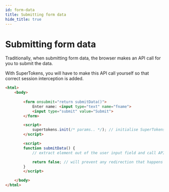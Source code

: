 ```yaml
---
id: form-data
title: Submitting form data
hide_title: true
---
```


# Submitting form data

Traditionally, when submitting form data, the browser makes an API call for you to submit the data.

With SuperTokens, you will have to make this API call yourself so that correct session interception is added.

```html
<html>
    <body>
        
        <form onsubmit="return submitData()">
            Enter name: <input type="text" name="fname">
            <input type="submit" value="Submit">
        </form>

        <script>
            supertokens.init(/* params.. */); // initialise SuperTokens
        </script>

        <script>
        function submitData() {
            // extract element out of the user input field and call API using fetch or axios

            return false; // will prevent any redirection that happens when a form is submitted. 
        }
        </script>

    </body>
</html>
```
